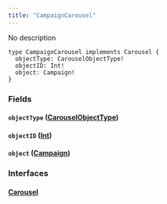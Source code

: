 ```yaml
---
title: "CampaignCarousel"
---
```


No description

```
type CampaignCarousel implements Carousel {
  objectType: CarouselObjectType!
  objectID: Int!
  object: Campaign!
}

```

### Fields[](#fields "Direct link to heading")

#### `objectType` ([CarouselObjectType](/developer/graphql-api/references/enums/carousel-object-type))[](#objecttype-carouselobjecttype "Direct link to heading")

#### `objectID` ([Int](/developer/graphql-api/references/scalars/int))[](#objectid-int "Direct link to heading")

#### `object` ([Campaign](/developer/graphql-api/references/objects/campaign))[](#object-campaign "Direct link to heading")

### Interfaces[](#interfaces "Direct link to heading")

#### [Carousel](/developer/graphql-api/references/interfaces/carousel)[](#carousel "Direct link to heading")